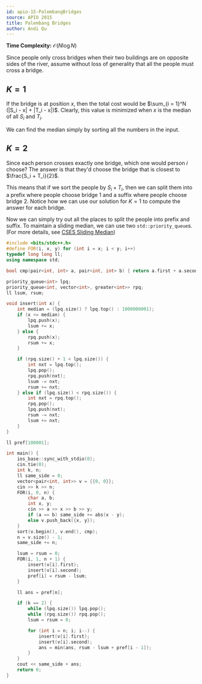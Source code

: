 ```yaml
---
id: apio-15-PalembangBridges
source: APIO 2015
title: Palembang Bridges
author: Andi Qu
---
```


**Time Complexity:** $\mathcal O(N \log N)$

Since people only cross bridges when their two buildings are on opposite sides
of the river, assume without loss of generality that all the people must cross a
bridge.

## $K = 1$

If the bridge is at position $x$, then the total cost would be
$\sum_{i = 1}^N (|S_i - x| + |T_i - x|)$. Clearly, this value is minimized when
$x$ is the median of all $S_i$ and $T_i$.

We can find the median simply by sorting all the numbers in the input.

## $K = 2$

Since each person crosses exactly one bridge, which one would person $i$ choose?
The answer is that they'd choose the bridge that is closest to
$\frac{S_i + T_i}{2}$.

This means that if we sort the people by $S_i + T_i$, then we can split them
into a prefix where people choose bridge 1 and a suffix where people choose
bridge 2. Notice how we can use our solution for $K = 1$ to compute the answer
for each bridge.

Now we can simply try out all the places to split the people into prefix and
suffix. To maintain a sliding median, we can use two `std::priority_queue`s.
(For more details, see
[CSES Sliding Median](https://cses.fi/problemset/task/1076))

```cpp
#include <bits/stdc++.h>
#define FOR(i, x, y) for (int i = x; i < y; i++)
typedef long long ll;
using namespace std;

bool cmp(pair<int, int> a, pair<int, int> b) { return a.first + a.second < b.first + b.second; }

priority_queue<int> lpq;
priority_queue<int, vector<int>, greater<int>> rpq;
ll lsum, rsum;

void insert(int x) {
	int median = (lpq.size() ? lpq.top() : 1000000001);
	if (x <= median) {
		lpq.push(x);
		lsum += x;
	} else {
		rpq.push(x);
		rsum += x;
	}

	if (rpq.size() + 1 < lpq.size()) {
		int nxt = lpq.top();
		lpq.pop();
		rpq.push(nxt);
		lsum -= nxt;
		rsum += nxt;
	} else if (lpq.size() < rpq.size()) {
		int nxt = rpq.top();
		rpq.pop();
		lpq.push(nxt);
		rsum -= nxt;
		lsum += nxt;
	}
}

ll pref[100001];

int main() {
	ios_base::sync_with_stdio(0);
	cin.tie(0);
	int k, n;
	ll same_side = 0;
	vector<pair<int, int>> v = {{0, 0}};
	cin >> k >> n;
	FOR(i, 0, n) {
		char a, b;
		int x, y;
		cin >> a >> x >> b >> y;
		if (a == b) same_side += abs(x - y);
		else v.push_back({x, y});
	}
	sort(v.begin(), v.end(), cmp);
	n = v.size() - 1;
	same_side += n;

	lsum = rsum = 0;
	FOR(i, 1, n + 1) {
		insert(v[i].first);
		insert(v[i].second);
		pref[i] = rsum - lsum;
	}

	ll ans = pref[n];

	if (k == 2) {
		while (lpq.size()) lpq.pop();
		while (rpq.size()) rpq.pop();
		lsum = rsum = 0;

		for (int i = n; i; i--) {
			insert(v[i].first);
			insert(v[i].second);
			ans = min(ans, rsum - lsum + pref[i - 1]);
		}
	}
	cout << same_side + ans;
	return 0;
}
```

